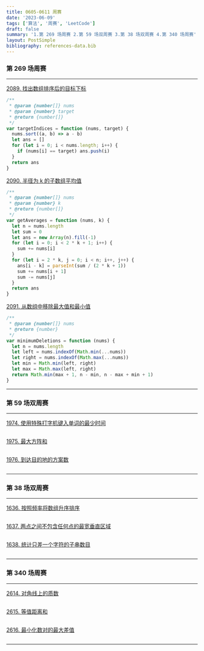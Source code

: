 ```yaml
---
title: 0605-0611 周赛
date: '2023-06-09'
tags: ['算法', '周赛', 'LeetCode']
draft: false
summary: '1.第 269 场周赛 2.第 59 场双周赛 3.第 38 场双周赛 4.第 340 场周赛'
layout: PostSimple
bibliography: references-data.bib
---
```


### 第 269 场周赛

---

[2089. 找出数组排序后的目标下标](https://leetcode.cn/problems/find-target-indices-after-sorting-array/)

```js
/**
 * @param {number[]} nums
 * @param {number} target
 * @return {number[]}
 */
var targetIndices = function (nums, target) {
  nums.sort((a, b) => a - b)
  let ans = []
  for (let i = 0; i < nums.length; i++) {
    if (nums[i] == target) ans.push(i)
  }
  return ans
}
```

[2090. 半径为 k 的子数组平均值](https://leetcode.cn/problems/k-radius-subarray-averages/)

```js
/**
 * @param {number[]} nums
 * @param {number} k
 * @return {number[]}
 */
var getAverages = function (nums, k) {
  let n = nums.length
  let sum = 0
  let ans = new Array(n).fill(-1)
  for (let i = 0; i < 2 * k + 1; i++) {
    sum += nums[i]
  }
  for (let i = 2 * k, j = 0; i < n; i++, j++) {
    ans[i - k] = parseInt(sum / (2 * k + 1))
    sum += nums[i + 1]
    sum -= nums[j]
  }
  return ans
}
```

[2091. 从数组中移除最大值和最小值](https://leetcode.cn/problems/removing-minimum-and-maximum-from-array/)

```js
/**
 * @param {number[]} nums
 * @return {number}
 */
var minimumDeletions = function (nums) {
  let n = nums.length
  let left = nums.indexOf(Math.min(...nums))
  let right = nums.indexOf(Math.max(...nums))
  let min = Math.min(left, right)
  let max = Math.max(left, right)
  return Math.min(max + 1, n - min, n - max + min + 1)
}
```

---

### 第 59 场双周赛

---

[1974. 使用特殊打字机键入单词的最少时间](https://leetcode.cn/problems/minimum-time-to-type-word-using-special-typewriter/)

```js

```

[1975. 最大方阵和](https://leetcode.cn/problems/maximum-matrix-sum/)

```js

```

[1976. 到达目的地的方案数](https://leetcode.cn/problems/number-of-ways-to-arrive-at-destination/)

```js

```

---

### 第 38 场双周赛

---

[1636. 按照频率将数组升序排序](https://leetcode.cn/problems/sort-array-by-increasing-frequency/)

```js

```

[1637. 两点之间不包含任何点的最宽垂直区域](https://leetcode.cn/problems/widest-vertical-area-between-two-points-containing-no-points/)

```js

```

[1638. 统计只差一个字符的子串数目](https://leetcode.cn/problems/count-substrings-that-differ-by-one-character/)

```js

```

---

### 第 340 场周赛

---

[2614. 对角线上的质数](https://leetcode.cn/problems/prime-in-diagonal/)

```js

```

[2615. 等值距离和](https://leetcode.cn/problems/sum-of-distances/)

```js

```

[2616. 最小化数对的最大差值](https://leetcode.cn/problems/minimize-the-maximum-difference-of-pairs/)

```js

```

---
